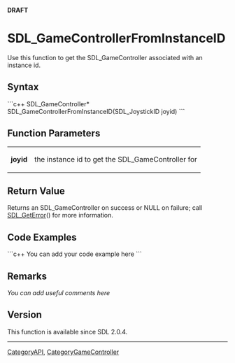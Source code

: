 <span color="red">'''DRAFT'''</span>

<!-- #*^*^*^*^*See http://wiki.libsdl.org/moin.cgi/SGFunctions for details on editing this page*^*^*^*^* -->


= SDL_GameControllerFromInstanceID =
Use this function to get the SDL_GameController associated with an instance id.




== Syntax ==
```c++
SDL_GameController* SDL_GameControllerFromInstanceID(SDL_JoystickID joyid)
```


== Function Parameters ==
{|
|'''joyid'''
|the instance id to get the SDL_GameController for
|}


== Return Value ==
Returns an SDL_GameController on success or NULL on failure; call [[SDL_GetError]]() for more information.

== Code Examples ==
```c++
You can add your code example here
```

<!-- #Leave this section as-is unless you have a code example to put in.  In that case, replace You can add your code example here with your code example following the Style Guide instructions.  Leave the rest of the markup alone and delete this comment. -->


== Remarks ==
''You can add useful comments here''

<!-- #Leave this section as-is unless you have a remark to put in.  In that case, replace ''You can add useful comments here'' with your remark(s) following the Style Guide instructions.  Leave the rest of the markup alone and delete this comment. -->

== Version ==
This function is available since SDL 2.0.4.

----
[[CategoryAPI]], [[CategoryGameController]]
<!-- #See the Style Guide for instructions on editing the footer. -->
